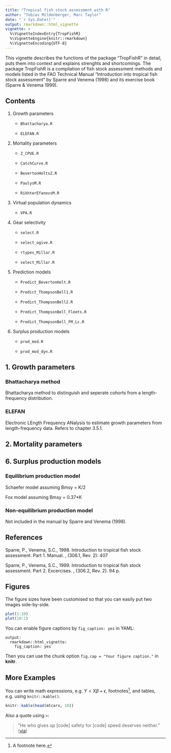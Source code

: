 ```yaml
---
title: "Tropical fish stock assessment with R"
author: "Tobias Mildenberger, Marc Taylor"
date: "`r Sys.Date()`"
output: rmarkdown::html_vignette
vignette: >
  %\VignetteIndexEntry{TropFishR}
  %\VignetteEngine{knitr::rmarkdown}
  %\VignetteEncoding{UTF-8}
---
```


This vignette describes the functions of the package "TropFishR" in detail, puts them into context and explains strenghts and shortcomings. 
The package TropFishR is a compilation of fish stock assessment methods and models listed in the FAO Technical Manual "Introduction into tropical fish stock assessment" by Sparre and Venema (1998) and its exercise book (Sparre & Venema 1999).



## Contents

1. Growth parameters

    * `Bhattacharya.R`
    
    * `ELEFAN.R`

1. Mortality parameters

    * `Z_CPUE.R`
   
    * `CatchCurve.R`
   
    * `BevertonHoltsZ.R`
   
    * `PaulysM.R`
   
    * `RikhterEfanovsM.R`
   
1. Virtual population dynamics

    * `VPA.R`

1. Gear selectivity

    * `select.R`
    
    * `select_ogive.R`
    
    * `rtypes_Millar.R`
    
    * `select_Millar.R`

1. Prediction models

    * `Predict_BevertonHolt.R`

    * `Predict_ThompsonBell1.R`
    
    * `Predict_ThompsonBell2.R`
    
    * `Predict_ThompsonBell_Fleets.R`
    
    * `Predict_ThompsonBell_FM_Lc.R`

1. Surplus production models

    * `prod_mod.R`
    
    * `prod_mod_dyn.R`




## 1. Growth parameters

### Bhattacharya method

Bhattacharya method to distinguish and seperate cohorts from a length-frequency distribution.

### ELEFAN

Electronic LEngth Frequency ANalysis to estimate growth parameters from length-frequency data. Refers to chapter 3.5.1. 


## 2. Mortality parameters


## 6. Surplus production models

### Equilibrium production model

Schaefer model assuming Bmsy  = K/2 

Fox model assuming Bmsy = 0.37*K

### Non-equilibrium production model

Not included in the manual by Sparre and Venema (1998).




## References

Sparre, P., Venema, S.C., 1998. Introduction to tropical fish stock assessment. Part 1. Manual. \emph{FAO Fisheries Technical Paper}, (306.1, Rev. 2): 407 

Sparre, P., Venema, S.C., 1999. Introduction to tropical fish stock assessment. Part 2. Excercises. \emph{FAO Fisheries Technical Paper}, (306.2, Rev. 2). 94 p.






## Figures

The figure sizes have been customised so that you can easily put two images side-by-side. 

```r
plot(1:10)
plot(10:1)
```

You can enable figure captions by `fig_caption: yes` in YAML:

    output:
      rmarkdown::html_vignette:
        fig_caption: yes

Then you can use the chunk option `fig.cap = "Your figure caption."` in **knitr**.

## More Examples

You can write math expressions, e.g. $Y = X\beta + \epsilon$, footnotes^[A footnote here.], and tables, e.g. using `knitr::kable()`.

```r
knitr::kable(head(mtcars, 10))
```

Also a quote using `>`:

> "He who gives up [code] safety for [code] speed deserves neither."
([via](https://twitter.com/hadleywickham/status/504368538874703872))

